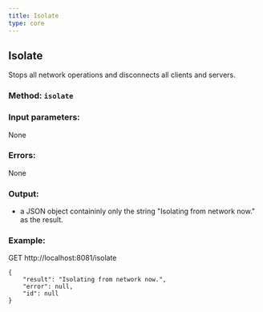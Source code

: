 ```yaml
---
title: Isolate
type: core
---
```

## Isolate
Stops all network operations and disconnects all clients and servers.
### Method: `isolate`
### Input parameters:
None

### Errors:
None

### Output:
- a JSON object containinly only the string "Isolating from network now." as the result.

### Example:
GET http://localhost:8081/isolate
```
{
	"result": "Isolating from network now.",
	"error": null,
	"id": null
}
```